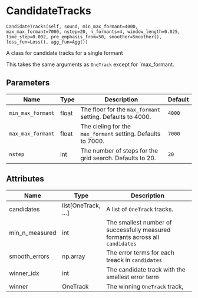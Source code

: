 # CandidateTracks { #fasttrackpy.CandidateTracks }

`CandidateTracks(self, sound, min_max_formant=4000, max_max_formant=7000, nstep=20, n_formants=4, window_length=0.025, time_step=0.002, pre_emphasis_from=50, smoother=Smoother(), loss_fun=Loss(), agg_fun=Agg())`

A class for candidate tracks for a single formant

This takes the same arguments as `OneTrack` except for `max_formant.

## Parameters

| Name              | Type   | Description                                                  | Default   |
|-------------------|--------|--------------------------------------------------------------|-----------|
| `min_max_formant` | float  | The floor for the `max_formant` setting.  Defaults to 4000.  | `4000`    |
| `max_max_formant` | float  | The cieling for the `max_formant` setting. Defaults to 7000. | `7000`    |
| `nstep`           | int    | The number of steps for the grid search. Defaults to 20.     | `20`      |

## Attributes

| Name           | Type                  | Description                                                                    |
|----------------|-----------------------|--------------------------------------------------------------------------------|
| candidates     | list\[OneTrack, ...\] | A list of `OneTrack` tracks.                                                   |
| min_n_measured | int                   | The smallest number of successfully measured  formants across all `candidates` |
| smooth_errors  | np.array              | The error terms for each treack in `candidates`                                |
| winner_idx     | int                   | The candidate track with the smallest error term                               |
| winner         | OneTrack              | The winning `OneTrack` track,                                                  |